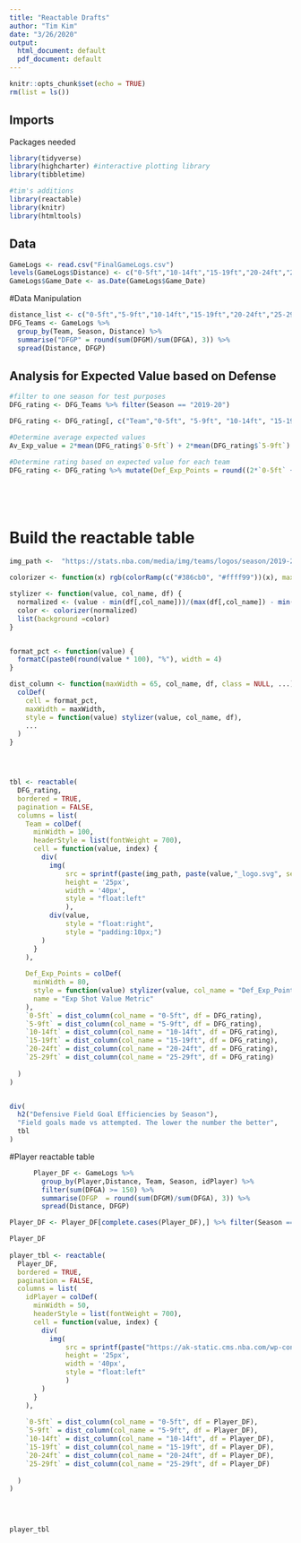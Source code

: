 ---
title: "Reactable Drafts"
author: "Tim Kim"
date: "3/26/2020"
output:
  html_document: default
  pdf_document: default
---

```{r setup, include=FALSE}
knitr::opts_chunk$set(echo = TRUE)
rm(list = ls())

```

## Imports
Packages needed

```{r}
library(tidyverse)
library(highcharter) #interactive plotting library
library(tibbletime)

#tim's additions
library(reactable)
library(knitr)
library(htmltools)
```

## Data

```{r}
GameLogs <- read.csv("FinalGameLogs.csv")
levels(GameLogs$Distance) <- c("0-5ft","10-14ft","15-19ft","20-24ft","25-29ft","5-9ft")
GameLogs$Game_Date <- as.Date(GameLogs$Game_Date)


```


#Data Manipulation
```{r}

distance_list <- c("0-5ft","5-9ft","10-14ft","15-19ft","20-24ft","25-29ft")
DFG_Teams <- GameLogs %>%
  group_by(Team, Season, Distance) %>%
  summarise("DFGP" = round(sum(DFGM)/sum(DFGA), 3)) %>%
  spread(Distance, DFGP)

```

## Analysis for Expected Value based on Defense
```{r}
#filter to one season for test purposes
DFG_rating <- DFG_Teams %>% filter(Season == "2019-20")

DFG_rating <- DFG_rating[, c("Team","0-5ft", "5-9ft", "10-14ft", "15-19ft", "20-24ft", "25-29ft")]

#Determine average expected values
Av_Exp_value = 2*mean(DFG_rating$`0-5ft`) + 2*mean(DFG_rating$`5-9ft`) + 2*mean(DFG_rating$`10-14ft`) + 2*mean(DFG_rating$`15-19ft`) + 2*mean(DFG_rating$`20-24ft`) + 3*mean(DFG_rating$`25-29ft`)

#Determine rating based on expected value for each team
DFG_rating <- DFG_rating %>% mutate(Def_Exp_Points = round((2*`0-5ft` + 2*`10-14ft`+2*`15-19ft`+2*`20-24ft`+2*`5-9ft`+3*`25-29ft`) - Av_Exp_value, 3))






```



# Build the reactable table
```{r}

img_path <-  "https://stats.nba.com/media/img/teams/logos/season/2019-20/"

colorizer <- function(x) rgb(colorRamp(c("#386cb0", "#ffff99"))(x), maxColorValue = 255)

stylizer <- function(value, col_name, df) {
  normalized <- (value - min(df[,col_name]))/(max(df[,col_name]) - min(df[,col_name]))
  color <- colorizer(normalized)
  list(background =color)
}


format_pct <- function(value) {
  formatC(paste0(round(value * 100), "%"), width = 4)
}

dist_column <- function(maxWidth = 65, col_name, df, class = NULL, ...) {
  colDef(
    cell = format_pct,
    maxWidth = maxWidth,
    style = function(value) stylizer(value, col_name, df),
    ...
  )
}




tbl <- reactable(
  DFG_rating,
  bordered = TRUE, 
  pagination = FALSE,
  columns = list(
    Team = colDef(
      minWidth = 100,
      headerStyle = list(fontWeight = 700),
      cell = function(value, index) {
        div(
          img(
              src = sprintf(paste(img_path, paste(value,"_logo.svg", sep = ""), sep = "")),
              height = '25px',
              width = '40px',
              style = "float:left"
              ),
          div(value,
              style = "float:right",
              style = "padding:10px;")
        )
      }
    ),
    
    Def_Exp_Points = colDef(
      minWidth = 80,
      style = function(value) stylizer(value, col_name = "Def_Exp_Points", df = DFG_rating),
      name = "Exp Shot Value Metric"
    ),
    `0-5ft` = dist_column(col_name = "0-5ft", df = DFG_rating),
    `5-9ft` = dist_column(col_name = "5-9ft", df = DFG_rating),
    `10-14ft` = dist_column(col_name = "10-14ft", df = DFG_rating),
    `15-19ft` = dist_column(col_name = "15-19ft", df = DFG_rating),
    `20-24ft` = dist_column(col_name = "20-24ft", df = DFG_rating),
    `25-29ft` = dist_column(col_name = "25-29ft", df = DFG_rating)
    
  )
)



```



```{r}
div(
  h2("Defensive Field Goal Efficiencies by Season"),
  "Field goals made vs attempted. The lower the number the better",
  tbl
)

```

#Player reactable table
```{r}
      Player_DF <- GameLogs %>%
        group_by(Player,Distance, Team, Season, idPlayer) %>%
        filter(sum(DFGA) >= 150) %>%
        summarise(DFGP  = round(sum(DFGM)/sum(DFGA), 3)) %>%
        spread(Distance, DFGP)

Player_DF <- Player_DF[complete.cases(Player_DF),] %>% filter(Season == "2019-20")

Player_DF 
        
player_tbl <- reactable(
  Player_DF,
  bordered = TRUE, 
  pagination = FALSE,
  columns = list(
    idPlayer = colDef(
      minWidth = 50,
      headerStyle = list(fontWeight = 700),
      cell = function(value, index) {
        div(
          img(
              src = sprintf(paste("https://ak-static.cms.nba.com/wp-content/uploads/headshots/nba/latest/260x190/", paste(value,".png", sep = ""), sep = "")),
              height = '25px',
              width = '40px',
              style = "float:left"
              )
        )
      }
    ),
    
    `0-5ft` = dist_column(col_name = "0-5ft", df = Player_DF),
    `5-9ft` = dist_column(col_name = "5-9ft", df = Player_DF),
    `10-14ft` = dist_column(col_name = "10-14ft", df = Player_DF),
    `15-19ft` = dist_column(col_name = "15-19ft", df = Player_DF),
    `20-24ft` = dist_column(col_name = "20-24ft", df = Player_DF),
    `25-29ft` = dist_column(col_name = "25-29ft", df = Player_DF)
    
  )
)
        

        
```

```{r}
player_tbl
```